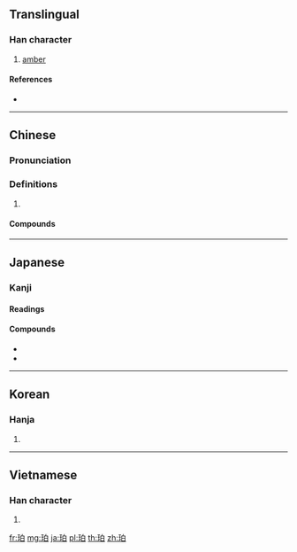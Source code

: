 ==Translingual==

===Han character===
{{Han char|rn=96|rad=玉|as=05|sn=9|four=16100|canj=MGHA}}

# [[amber]]

====References====
* {{Han ref|kx=0729.100|dkj=20904|dj=1141.030|hdz=21107.060|uh=73C0|ud=29632|bh=ACC4|bd=44228}}

----

==Chinese==
{{zh-forms}}

===Pronunciation===
{{zh-pron
|m=pò
|c=paak3
|mc=y
|oc=y
|cat=
}}

===Definitions===
{{zh-hanzi}}

# {{rfdef|zh}}

====Compounds====
{{zh-der|琥珀|琥珀色|琥珀酸|蠟珀|黳珀}}

----

==Japanese==

===Kanji===
{{ja-kanji}}

====Readings====
{{ja-readings|kanon=[[はく]] (haku)|goon=[[ひゃく]] (hyaku)}}

====Compounds====
* {{ja-r|琥珀|こはく}}
* {{ja-r|琥珀色|こはくいろ}}

----

==Korean==

===Hanja===
{{ko-hanja|hangeul=박|eumhun=|rv=bak|mr=pak|y=pak}}

# {{defn|lang=ko|sort=玉05}}

----

==Vietnamese==

===Han character===
{{vi-hantu|[[phách]]|rs=玉05}}

# {{defn|lang=vi|sort=玉05}}

[[fr:珀]]
[[mg:珀]]
[[ja:珀]]
[[pl:珀]]
[[th:珀]]
[[zh:珀]]